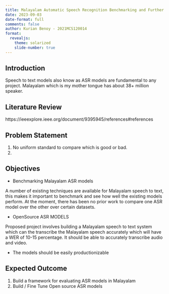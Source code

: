 ```yaml
---
title: Malayalam Automatic Speech Recognition Benchmarking and Further improvements
date: 2023-09-03
date-format: full
comments: false
author: Kurian Benoy - 2021MCS120014
format:
  revealjs:
    theme: solarized
    slide-number: true
---
```


## Introduction

Speech to text models also know as ASR models are fundamental to any project. Malayalam which is
my mother tongue has about 38+ million speaker.

## Literature Review

https://ieeexplore.ieee.org/document/9395945/references#references


## Problem Statement

1. No uniform standard to compare which is good or bad.
2. 

## Objectives

- Benchmarking Malayalam ASR models

A number of existing techniques are available for Malayalam  speech to text, this makes it important to benchmark and see how well the existing models perform. At the moment, there has been no prior work to compare one ASR model over the other over certain datasets.

- OpenSource ASR MODELS

Proposed project involves building a Malayalam speech to text system
which can the transcribe the Malayalam speech accurately which will have a WER
of 10-15 percentage. It should be able to accurately transcribe audio and video.

- The models should be easily productionizable



## Expected Outcome

1. Build a framework for evaluating ASR models in Malayalam
2. Build / Fine Tune Open source ASR models

